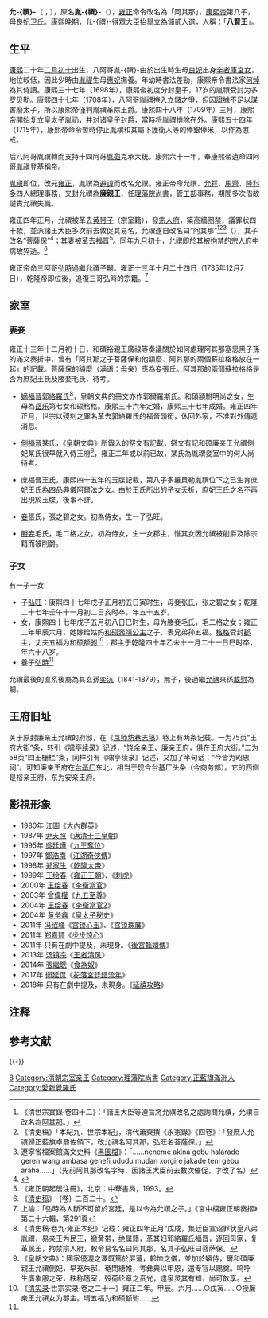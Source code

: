 {{東亞男性歷史人物
|名稱 =允禩
|身份 =[[多羅貝勒|多羅貝勒]]→[[廉亲王|廉亲王]]→圈禁
|國家 =
|時代 =
|主君 =
|屆數 =
|最高職務 =
|前任 = 
|繼任 = 
|圖片名稱 =Yinsi.jpg
|圖片大小 =
|圖片說明 =
|姓 =
|名 =胤禩→允禩→[[阿其那|阿其那]]→允禩
|姓名 =
|字 =
|名乘 =<!--琉球士族用-->
|官職 =
|封爵 =
|封號 =
|位階 =
|御稱號 = <!--日本皇族之稱號-->
|宮號1 = <!--日本皇族之宮號-->
|宮號2 = <!--朝鮮王族之宮號-->
|封地 =
|神號 =
|尊號 =
|族裔 = [[滿族|滿族]]
|旗籍 = 滿州[[正藍旗|正藍旗]]
|氏族 =
|籍貫 = 左翼近支正藍旗第二族
|本貫 =
|祖籍 =
|本籍 =
|出身地 =
|府邸 =
|世系 = 
|初名 =
|乳名 = <!--日本、朝鮮、琉球以外人物用-->
|幼名 = <!--日本人用-->
|兒名 = <!--朝鮮人用-->
|童名 = <!--琉球人用-->
|小字 =
|別名 =
|號 =
|法號 =
|院號 =
|其他名號 =
|出生日期 = 康熙二十年二月初十日未时<br />{{Birth date|1681|3|29}}
|出生地點 =
|婚年 =
|逝世年 = 雍正四年九月初十日<br />{{Death date and age|1726|10|5|1681|3|29}}
|逝世地 =
|諡號 =
|墓葬 =
|祠廟 =
|父親 =
|嫡母 =
|母親 = [[良妃_(康熙帝)|良妃卫氏]]
|元配 = [[郭络罗氏_(允禩)|郭络罗氏]]（安亲王[[岳乐|岳乐]]外孙女）
|正室 =
|妻 =
|繼室 =
|平妻 =
|側室 = 媵妾张氏 （张之碧之女）<br />媵妾毛氏 （毛二格之女）<br />婢妾白哥
|元配之父 =
|元配之嫡母 =
|元配之母 =
|正室之父 =
|正室之嫡母 =
|正室之母 =
|妻之父 =
|妻之嫡母 =
|妻之母 =
|繼室之父 =
|繼室之嫡母 =
|繼室之母 =
|平妻之父 =
|平妻之嫡母 =
|平妻之母 =
|兄弟 =
|姊妹 =
|嫡兄弟 =
|嫡姊妹 =
|庶兄弟 =
|庶姊妹 =
|同胞兄弟 =
|同胞姊妹 =
|異母兄弟 =
|異母姊妹 =
|異父兄弟 =
|異父姊妹 =
|繼兄弟 =
|繼姊妹 =
|子 =[[弘旺|弘旺]]→菩萨保
|女 =第一女
|嫡子 =
|嫡女 =
|庶子 =
|庶女 =
|養子 =弘時
|養女 =
|繼子 =
|繼女 =
|其他親屬 = 孙：[[永类|永类]]、[[肃英额|肃英额]]
|出身 = <!---此处指科举出身--->
|功名 = 
|經歷 = 
|著作 =
|注釋 =
}}
{{Contains Manchu text}}

'''允-{禩}-'''（{{lang-mnc|ᠶᡡᠨ<br> ᠰᡟ|v=Yūn Sy|a=Yvn Syʼ}}；{{bd|1681年|3月29日|1726年|10月5日|catIdx=A}}），原名'''胤-{禩}-'''（{{lang-mnc|ᡳᠨ<br> ᠰᡟ|v=In Sy|a=In Syʼ}}），[[雍正|雍正]]命令改名為「阿其那」，[[康熙帝|康熙帝]]第八子，母[[良妃_(康熙帝)|良妃卫氏]]。[[康熙|康熙]]晚期，允-{禩}-得眾大臣抬舉立為儲貳人選，人稱：「'''八賢王'''」。

== 生平 ==
[[康熙|康熙]]二十年[[二月初十|二月初十]]出生，八阿哥胤-{禩}-由於出生時生母[[良妃_(康熙帝)|良妃]]出身[[辛者庫|辛者庫]][[宮女|宮女]]，地位較低，因此少時由[[胤禔|胤禔]]生母[[惠妃_(康熙帝)|惠妃]]撫養。年幼時書法差勁，康熙帝令書法家[[何焯|何焯]]為其侍讀。康熙三十七年（1698年），康熙帝初度分封皇子，17岁的胤禩受封为多罗贝勒。康熙四十七年（1708年），八阿哥胤禩捲入[[九子夺嫡|立儲之爭]]，但因證據不足以謀害廢太子，所以康熙帝僅判胤禩革除王爵。康熙四十八年（1709年）三月，康熙帝開始复立皇太子[[胤礽|胤礽]]，并对诸皇子封爵，當時将胤禩排除在外{{efn|康熙四十八年三月初九日，胤礽重立为太子。尔后，康熙加封诸子，皇三子胤祉、皇四子胤禛、皇五子胤祺俱著封为亲王，皇七子胤祐、皇十子胤䄉俱著封为郡王，皇九子胤禟、皇十二子胤祹、皇十四子胤禵俱着封为贝子。未受封爵的成年皇子只有已遭囚禁的皇长子胤禔、皇十三子胤祥与大失圣心的胤禩。}}。康熙五十四年（1715年），康熙帝命令暫時停止胤禩和其屬下護衛人等的俸銀俸米，以作為懲戒。

后八阿哥胤禩轉而支持十四阿哥[[胤禵|胤禵]]克承大统。康熙六十一年，奉康熙帝遺命四阿哥[[胤禛|胤禛]]登基稱帝。

[[雍正帝|胤禛]]即位，改元[[雍正|雍正]]，胤禩為[[避諱|避諱]]而改名允禩。雍正帝命允禩、[[允祥|允祥]]、[[馬齊|馬齊]]、[[隆科多|隆科多]]四人總理事務，又封允禩為'''廉親王'''，任[[理藩院|理藩院]][[尚書|尚書]]，管[[工部|工部]]事務，期間多次借故譴責允禩失職。

雍正四年正月，允禩被革去[[黄带子|黄带子]]（宗室籍），發[[宗人府|宗人府]]，築高牆圈禁，議罪狀四十款，並派諸王大臣多次前去敦促其易名，允禩遂自改名曰“阿其那”<ref>《清世宗實錄·卷四十二》：「諸王大臣等遵旨將允禩改名之處詢問允禩，允禩自改名為[[阿其那|阿其那]]。」</ref><ref>《清史稿》「本紀九．世宗本紀」，清代蕭奭撰《永憲錄》《四卷》：「發庶人允禩歸正藍旗卓鼐佐領下，改允禩名阿其那，弘旺名菩薩保。」</ref><ref>遼寧省檔案館滿文史料《[[黑圖檔|黑圖檔]]》：「......neneme akina gebu halarade geren wang ambasa genefi ududu mudan xorgire jakade teni gebu araha......」（先前阿其那改名字時，因諸王大臣前去數次催促，才改了名）</ref>（{{lang-mnc|ᠠᡴᡳᠨᠠ|v=Akina}}）{{efn|据沈原《阿其那、塞思黑考释》，akiyan，夹冰鱼，又称akiyan nimaha；akiyambi，干透、冰透。“阿其那”的意思是“夹在冰层里的鱼”，表示他當時心冷絕望的狀況。清代早年尚有尖團音的分別，儘管普通話中「其」讀作qi，但事實上可能是讀ki的。《阿其那塞思黑子孫重入玉碟以及給賜紅帶子等事》褶（雍正十三年十二月初十）原稿，裡面多次出現二人名字akina, seshe 。亦有学者认为akina就是akiyana一词，等同于akiyanambi，字面意思应为“去干透”。鉴于阿其那这个名字允禩自己起的，或许他借这个名字表达自己愿意化作寒风中的一缕摇曳的枯草，争位的心思早已干透。<ref>{{Cite web|title=“阿其那”、“塞思黑”考释--《清史研究》1997年01期|url=http://www.cnki.com.cn/Article/CJFDTOTAL-QSYJ199701012.htm|accessdate=2020-08-18|work=www.cnki.com.cn|archive-date=2020-11-19|archive-url=https://web.archive.org/web/20201119182033/http://www.cnki.com.cn/Article/CJFDTOTAL-QSYJ199701012.htm|dead-url=no}}</ref><ref>{{Cite web|title=三释阿其那与塞思黑--《历史档案》1998年04期|url=http://www.cnki.com.cn/Article/CJFDTOTAL-LSDA199804008.htm|accessdate=2020-08-18|work=www.cnki.com.cn|archive-date=2020-11-19|archive-url=https://web.archive.org/web/20201119182034/http://www.cnki.com.cn/Article/CJFDTOTAL-LSDA199804008.htm|dead-url=no}}</ref>。}}，其子改名“菩薩保”<ref>{{Cite web|title=从新发现的满文档案再释阿其那与塞思黑--《故宫博物院院刊》2000年02期|url=http://www.cnki.com.cn/Article/CJFDTOTAL-GGBW200002008.htm|accessdate=2020-08-18|work=www.cnki.com.cn|archive-date=2020-11-19|archive-url=https://web.archive.org/web/20201119182038/http://www.cnki.com.cn/Article/CJFDTOTAL-GGBW200002008.htm|dead-url=no}}</ref>；其妻被革去[[福晋|福晋]]<ref>《雍正朝起居注冊》，北京：中華書局，1993。</ref>。同年[[九月初十|九月初十]]，允禩即於其被拘禁的[[宗人府|宗人府]]中病故猝逝。<ref>《[[清史稿|清史稿]]》-{卷}-二百二十。</ref>

雍正帝命三阿哥[[弘時|弘時]]過繼允禩子嗣。雍正十三年十月二十四日（1735年12月7日），乾隆帝即位後，追復三哥弘時的宗籍。<ref name="#1">上諭：「弘時為人斷不可留於宮廷，是以令為允禩之子。」《宮中檔雍正朝奏摺》第二十六輯，第291頁</ref>

== 家室 ==

{{Ahnentafel top|先祖}}<center>
{{ahnentafel-compact5
|boxstyle_1=background-color: #c0c080;
|boxstyle_2=background-color: #b0b080;
|boxstyle_3=background-color: #a0a080;
|boxstyle_4=background-color: #909080;
|boxstyle_5=background-color: #808080;
|1=（已革）'''廉亲王允禩'''
|2='''父：'''圣祖仁皇帝[[康熙帝|玄烨]]
|3='''母：'''[[良妃_(康熙帝)|良妃]]卫氏
|4='''祖父：'''世祖章皇帝[[顺治帝|福临]]
|5='''祖母：'''[[孝康章皇后|孝康章皇后]]佟佳氏
|6='''外祖父：'''内管领[[阿布鼐|阿布鼐]]
|7=
|8='''曾祖父：'''太宗文皇帝[[皇太极|皇太极]]
|9='''曾祖母：'''[[孝莊文皇后|孝莊文皇后]]本布泰
|10='''外曾祖父：'''[[都统|都统]]勤襄一等公[[佟图赖|佟图赖]]
|11='''外曾祖母：'''一品夫人觉罗氏
|12='''外曾祖父：'''内管领都楞额
|13=
|14=
|15=
|16='''高祖父：'''太祖高皇帝[[努尔哈赤|努尔哈赤]]
|17='''高祖母：'''[[孝慈高皇后_(清朝)|孝慈高皇后]]孟古哲哲
|18='''外高祖父：'''[[科尔沁部|科尔沁部]][[忠亲王|忠亲王]][[寨桑_(人物)|寨桑]]
|19='''外高祖母：'''[[科爾沁次妃|忠亲王贤妃]]
|20='''外高祖父：'''游击世职忠烈一等公[[佟养真|佟养真]]
|21=
|22=
|23=
|24='''外高祖父：'''膳房总领瑚柱
|25=
|26=
|27=
|28=
|29=
|30=
|31=
}}</center>
{{ahnentafel bottom}}
=== 妻妾 ===

雍正十三年十二月初十日，和碩裕親王廣祿等奏議關於如何處理阿其那塞思黑子孫的滿文奏折中，曾有「阿其那之子菩薩保和他額麼、阿其那的兩個蘇拉格格放在一起」的記載。菩薩保的額麼（满语：母亲）應為妾張氏。阿其那的兩個蘇拉格格是否为庶妃王氏及媵妾毛氏，待考。

* [[福晋|嫡福晉]][[郭络罗氏_(允禩)|郭絡羅氏]]<ref>《清史稿·卷九·雍正本纪》记载：雍正四年正月“戊戌，集廷臣宣诏罪状皇八弟胤禩，易亲王为民王，褫黄带，绝属籍，革其妇郭絡羅氏福晋，逐回母家，复革民王，拘禁宗人府，敕令易名名曰阿其那，名其子弘旺曰菩萨保。</ref>，皇朝文典的冊文亦作郭爾羅斯氏。和碩額駙明尚之女，生母為[[岳乐|岳乐]]第七女和硕格格。康熙三十六年定婚，康熙三十七年成婚。雍正四年正月，世宗以殘刻之罪名革去郭絡羅氏的福晉頭銜，休回外家，不准對外傳遞消息。

*[[福晋|側福晉]]{{efn|此處的側妃很有可能是指側福晉，清朝親王的妻妾分為四個等級，俗稱“一正二側四庶”。“一正”為親王的正妻嫡福晉；“二側”為親王的側室側福晉；“四庶”為親王的妾侍庶福晉。}}某氏，《皇朝文典》所錄入的祭文有記載，祭文有記和硕廉亲王允禩側妃某氏很早就入侍王府<ref>《皇朝文典》：國家優渥之澤既篤於屏藩，軫恤之儀，並加於嬪侍，爾和碩廉親王允禩側妃，早充朱邸，奄閉繐帷，考彝典以申恩，遣专官以赐奠。呜呼！生膺象服之荣，秩称簉室，殁荷纶章之贲光，逮泉灵其有知，尚可歆享。 </ref>，雍正二年或以前已故，某氏為胤禩妾室中的何人尚待考。

*庶福晉王氏，康熙四十五年的玉牒記載，第八子多羅貝勒胤禩位下之已生育庶妃王氏為四品典儀阿爾法之女。由於王氏所出的子女夭折，庶妃王氏之名不再出現於玉牒，後事不詳。

*[[庶妃|妾]]張氏，張之碧之女。初為侍女，生一子弘旺。

*[[庶妃|媵妾]]毛氏，毛二格之女。初為侍女，生一女郡主，惟其女因允禩被削爵及除宗籍而被削爵。

=== 子女 ===
有一子一女
* 子[[弘旺|弘旺]]：康熙四十七年戊子正月初五日寅时生，母妾张氏，张之碧之女；乾隆二十七年壬午十一月初二日亥时卒，年五十五岁。     
* 女，康熙四十七年戊子五月初八日巳时生，母为媵妾毛氏，毛二格之女；雍正二年甲辰六月，她嫁给姑妈[[和硕悫靖公主|和硕悫靖公主]]之子、表兄弟孙五福。[[格格|格格]]受封[[郡主|郡主]]，丈夫五福为[[和硕额驸|和硕额驸]]<ref>《[[清实录|清实录]]·世宗实录·卷之二十一》雍正二年。甲辰。六月……○戊寅……○授廉亲王允禩女为郡主。壻五福为和硕额驸……</ref>；郡主于乾隆四十年乙未十一月二十一日巳时卒，年六十八岁。
* 養子[[弘時|弘時]]<ref name="#1"/>

允禩最後的直系後裔為其玄孫[[奕沆|奕沆]]（1841-1879），無子，後過繼[[允禑|允禑]]來孫[[載慰|載慰]]為嗣。

==王府旧址==
关于原封廉亲王允禩的府邸，在《[[京师坊巷志稿|京师坊巷志稿]]》卷上有两条记载。一为75页“王府大街”条，转引《[[啸亭续录|啸亭续录]]》记述，“饶余亲王、廉亲王府，俱在王府大街。”二为58页“四王栅栏”条，同样引有《啸亭续录》记述，又加了半句话：“今皆为昭忠祠”。可知廉亲王府在[[台基厂|台基厂]]东北，相当于现今台基厂头条（今商务部）。它的西侧是裕亲王府，东为安亲王府。

== 影視形象 ==
* 1980年 [[江圖|江圖]]《[[大內群英|大內群英]]》
* 1987年 [[尹天照|尹天照]]《[[满清十三皇朝|满清十三皇朝]]》
* 1995年 [[吳廷燁|吳廷燁]]《[[九王奪位|九王奪位]]》
* 1997年 [[鄭浩南|鄭浩南]]《[[江湖奇俠傳|江湖奇俠傳]]》
* 1998年 [[郑家生|郑家生]]《[[乾隆大帝|乾隆大帝]]》
* 1999年 [[王绘春|王绘春]]《[[雍正王朝|雍正王朝]]》、《[[刺虎|刺虎]]》
* 2000年 [[王绘春|王绘春]]《[[李衛當官|李衛當官]]》
* 2003年 [[曾偉權|曾偉權]]《[[九五至尊|九五至尊]]》
* 2004年 [[王绘春|王绘春]]《[[李衛當官2|李衛當官2]]》
* 2004年 [[黄垒鑫|黄垒鑫]]《[[皇太子秘史|皇太子秘史]]》
* 2011年 [[冯绍峰|冯绍峰]]《[[宫_(2011年电视剧)|宫锁心玉]]》、《[[宫锁珠簾|宫锁珠簾]]》
* 2011年 [[郑嘉颖|郑嘉颖]]《[[步步驚心_(電視劇)|步步惊心]]》
* 2011年 只有在劇中提及，未現身。《[[後宮甄嬛傳|後宮甄嬛傳]]》
* 2013年 [[汤镇宗|汤镇宗]]《[[王者清风|王者清风]]》
* 2014年 [[張繼聰|張繼聰]]《[[食為奴|食為奴]]》
* 2017年 [[衛延侃|衛延侃]]《[[花落宮廷錯流年|花落宮廷錯流年]]》
* 2018年 只有在劇中提及，未現身。《[[延禧攻略|延禧攻略]]》

== 注释 ==
{{notelist|iger=}}

== 参考文献 ==
{{Reflist}}

{{-}}
{{start box}}
{{s-hou|廉親王世系|3月29日|1681年|10月5日|1726年|清聖祖世系}}
{{s-roy}}
{{s-new|新封爵}}
{{s-title|[[多罗贝勒|多罗贝勒]]|任職期間:1698年－1708年；1709年 - 1723年}}
{{s-none|封爵廢除；进爵}}
{{s-new|新封爵}}
{{s-title|[[廉親王|廉親王]]|任職期間:1723年－1726年}}
{{s-vacant||next=長子[[弘旺|弘旺]]}}
{{end box}}
{{清圣祖皇室}}
[[Category:清圣祖皇子|8]]
[[Category:清朝宗室亲王|Category:清朝宗室亲王]]
[[Category:理藩院尚書|Category:理藩院尚書]]
[[Category:正藍旗滿洲人|Category:正藍旗滿洲人]]
[[Category:愛新覺羅氏|Category:愛新覺羅氏]]